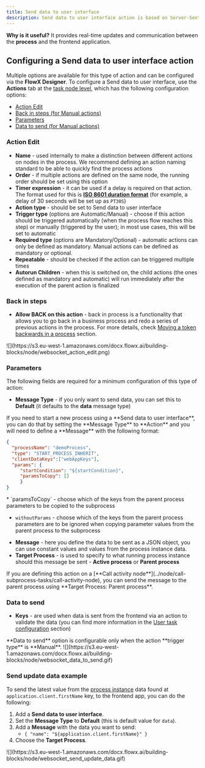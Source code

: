 ```yaml
---
title: Send data to user interface
description: Send data to user interface action is based on Server-Sent Events (SSE), a web technology that enables servers to push real-time updates or events to clients over a single, long-lived HTTP connection. It provides a unidirectional communication channel from the server to the client, allowing the server to send updates to the client without the need for the client to continuously make requests.
---
```


**Why is it useful?** It provides real-time updates and communication between the **process** and the frontend application.

## Configuring a Send data to user interface action

Multiple options are available for this type of action and can be configured via the **FlowX Designer**. To configure a Send data to user interface, use the **Actions** tab at the [task node level](../../flowx-designer/managing-a-project-flow/adding-a-new-node), which has the following configuration options:

* [Action Edit](#action-edit)
* [Back in steps (for Manual actions)](#back-in-steps)
* [Parameters](#parameters)
* [Data to send (for Manual actions)](#data-to-send)

### Action Edit

* **Name** - used internally to make a distinction between different actions on nodes in the process. We recommend defining an action naming standard to be able to quickly find the process actions
* **Order** - if multiple actions are defined on the same node, the running order should be set using this option
* **Timer expression** - it can be used if a delay is required on that action. The format used for this is [**ISO 8601 duration format**](https://www.w3.org/TR/NOTE-datetime) (for example, a delay of 30 seconds will be set up as `PT30S`)
* **Action type** - should be set to Send data to user interface
* **Trigger type** (options are Automatic/Manual) - choose if this action should be triggered automatically (when the process flow reaches this step) or manually (triggered by the user); in most use cases, this will be set to automatic
* **Required type** (options are Mandatory/Optional) - automatic actions can only be defined as mandatory. Manual actions can be defined as mandatory or optional.
* **Repeatable** - should be checked if the action can be triggered multiple times
* **Autorun Children** - when this is switched on, the child actions (the ones defined as mandatory and automatic) will run immediately after the execution of the parent action is finalized

### Back in steps

* **Allow BACK on this action** - back in process is a functionality that allows you to go back in a business process and redo a series of previous actions in the process. For more details, check [Moving a token backwards in a process](../../flowx-designer/managing-a-project-flow/moving-a-token-backwards-in-a-process) section.

<Frame>
![](https://s3.eu-west-1.amazonaws.com/docx.flowx.ai/building-blocks/node/websocket_action_edit.png)
</Frame>

### Parameters

The following fields are required for a minimum configuration of this type of action:

* **Message Type** - if you only want to send data, you can set this to **Default** (it defaults to the **data** message type)

<Warning>
If you need to start a new process using a **Send data to user interface**, you can do that by setting the **Message Type** to **Action** and you will need to define a **Message** with the following format:
</Warning>


```json
{
  "processName": "demoProcess",
  "type": "START_PROCESS_INHERIT",
  "clientDataKeys":["webAppKeys"],
  "params": {
     "startCondition": "${startCondition}",
     "paramsToCopy": []
     }
}
```

<Info>
* `paramsToCopy` - choose which of the keys from the parent process parameters to be copied to the subprocess

* `withoutParams` - choose which of the keys from the parent process parameters are to be ignored when copying parameter values from the parent process to the subprocess
</Info>

* **Message** - here you define the data to be sent as a JSON object, you can use constant values and values from the process instance data.
* **Target Process** - is used to specify to what running process instance should this message be sent - **Active process** or **Parent process**

<Info>
If you are defining this action on a [**Call activity node**](../node/call-subprocess-tasks/call-activity-node), you can send the message to the parent process using **Target Process: Parent process**.
</Info>

### Data to send

* **Keys** - are used when data is sent from the frontend via an action to validate the data (you can find more information in the [User task configuration](../node/user-task-node) section)

<Warning>
**Data to send** option is configurable only when the action **trigger type** is **Manual**.
</Warning>

<Frame>
![](https://s3.eu-west-1.amazonaws.com/docx.flowx.ai/building-blocks/node/websocket_data_to_send.gif)
</Frame>

### Send update data example

To send the latest value from the [process instance](../../projects/runtime/active-process/process-instance) data found at `application.client.firstName` key, to the frontend app, you can do the following:

1. Add a **Send data to user interface**.
2. Set the **Message Type** to **Default** (this is default value for `data`).
3. Add a **Message** with the data you want to send:
   * `{ "name": "${application.client.firstName}" }`
4. Choose the **Target Process**.

<Frame>
![](https://s3.eu-west-1.amazonaws.com/docx.flowx.ai/building-blocks/node/websocket_send_update_data.gif)
</Frame>